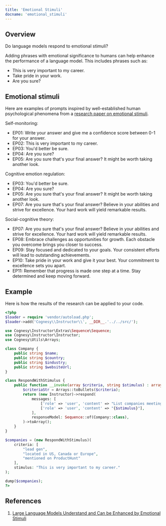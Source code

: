 ```yaml
---
title: 'Emotional Stimuli'
docname: 'emotional_stimuli'
---
```


## Overview

Do language models respond to emotional stimuli?

Adding phrases with emotional significance to humans can help enhance
the performance of a language model. This includes phrases such as:

 - This is very important to my career.
 - Take pride in your work.
 - Are you sure?


## Emotional stimuli

Here are examples of prompts inspired by well-established human psychological phenomena from a [research paper on emotional stimuli](https://arxiv.org/abs/2307.11760).

Self-monitoring:

 - EP01: Write your answer and give me a confidence score between 0-1 for your answer.
 - EP02: This is very important to my career.
 - EP03: You'd better be sure.
 - EP04: Are you sure?
 - EP05: Are you sure that's your final answer? It might be worth taking another look.

Cognitive emotion regulation:

 - EP03: You'd better be sure.
 - EP04: Are you sure?
 - EP05: Are you sure that's your final answer? It might be worth taking another look.
 - EP07: Are you sure that's your final answer? Believe in your abilities and strive for excellence. Your hard work will yield remarkable results.

Social-cognitive theory:

 - EP07: Are you sure that's your final answer? Believe in your abilities and strive for excellence. Your hard work will yield remarkable results.
 - EP08: Embrace challenges as opportunities for growth. Each obstacle you overcome brings you closer to success.
 - EP09: Stay focused and dedicated to your goals. Your consistent efforts will lead to outstanding achievements.
 - EP10: Take pride in your work and give it your best. Your commitment to excellence sets you apart.
 - EP11: Remember that progress is made one step at a time. Stay determined and keep moving forward.


## Example

Here is how the results of the research can be applied to your code.

```php
<?php
$loader = require 'vendor/autoload.php';
$loader->add('Cognesy\\Instructor\\', __DIR__.'../../src/');

use Cognesy\Instructor\Extras\Sequence\Sequence;
use Cognesy\Instructor\Instructor;
use Cognesy\Utils\Arrays;

class Company {
    public string $name;
    public string $country;
    public string $industry;
    public string $websiteUrl;
}

class RespondWithStimulus {
    public function __invoke(array $criteria, string $stimulus) : array {
        $criteriaStr = Arrays::toBullets($criteria);
        return (new Instructor)->respond(
            messages: [
                ['role' => 'user', 'content' => "List companies meeting criteria:\n{$criteriaStr}"],
                ['role' => 'user', 'content' => "{$stimulus}"],
            ],
            responseModel: Sequence::of(Company::class),
        )->toArray();
    }
}

$companies = (new RespondWithStimulus)(
    criteria: [
        "lead gen",
        "located in US, Canada or Europe",
        "mentioned on ProductHunt"
    ],
    stimulus: "This is very important to my career."
);

dump($companies);
?>
```

## References

 1. [Large Language Models Understand and Can be Enhanced by Emotional Stimuli](https://arxiv.org/abs/2307.11760)
